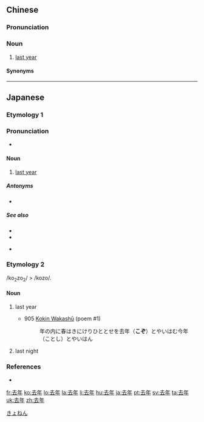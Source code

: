 ==Chinese==
{{zh-forms}}

===Pronunciation===
{{zh-pron
|m=qùnián
|c=heoi3 nin4,heoi3 nin4-2
|j=qy3 nie1
|mn=xm,zz:khì-nî/qz:khìr-nî
|x=ke4 nyienn2
|ma=y
|cat=n
}}

===Noun===
{{zh-noun}}

# [[last year]]

====Synonyms====
{{zh-dial}}

----

==Japanese==

===Etymology 1===
{{ja-kanjitab|きょ|ねん|yomi=on}}

===Pronunciation===
* {{ja-pron|きょねん|y=o|acc=1|acc_ref=NHK}}

====Noun====
{{ja-noun|きょねん}}

# [[last year]]

=====Antonyms=====
* {{ja-r|来年|らいねん|gloss=next year}}

=====See also=====
* {{ja-r|今年|ことし}}
* {{ja-r|当年|とうねん}}
* {{ja-r|本年|ほんねん}} {{qualifier|somewhat rare}}

===Etymology 2===
/ko<sub>2</sub>zo<sub>2</sub>/ > /kozo/.

====Noun====
{{ja-noun|こぞ}}

# {{lb|ja|obsolete}} last year
#* 905 [[w:Kokin Wakashū|Kokin Wakashū]] (poem #1)
#*: 年の内に春はきにけりひととせを去年（'''こぞ'''）とやいはむ今年（ことし）とやいはん
# {{lb|ja|obsolete}} last night

===References===
* {{cite-book
|last=Kojima
|first=Noriyuki
|coauthors=Arai Eizō
|title=Shin Nihon Koten Bungaku Taikei 5: [[w:Kokin Wakashū|Kokin Wakashū]]
|publisher=[[w:Iwanami Shoten Publishing|Iwanami Shoten]]
|date=1989
|origyear=905
|language=Japanese
|isbn=4-00-240005-0
}}
<references/>

[[Category:ja:Time|きょねん]]

[[fr:去年]]
[[ko:去年]]
[[lo:去年]]
[[la:去年]]
[[li:去年]]
[[hu:去年]]
[[ja:去年]]
[[pt:去年]]
[[sv:去年]]
[[ta:去年]]
[[uk:去年]]
[[zh:去年]]